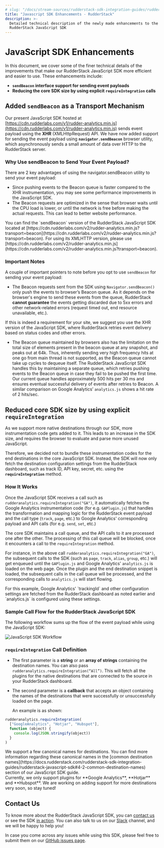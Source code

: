 ```yaml
---
# slug: "/docs/stream-sources/rudderstack-sdk-integration-guides/rudderstack-javascript-sdk/javascript-sdk-enhancements"
title: "Javascript SDK Enhancements - RudderStack"
description: >-
  Detailed technical description of the newly made enhancements to the
  RudderStack JavaScript SDK
---
```


# JavaScript SDK Enhancements

In this document, we cover some of the finer technical details of the improvements that make our RudderStack JavaScript SDK more efficient and easier to use. These enhancements include:

- **`sendBeacon` interface support for sending event payloads**
- **Reducing the core SDK size by using explicit `requireIntegration` calls**

## **Added `sendBeacon` as a Transport Mechanism**

Our present JavaScript SDK hosted at [https://cdn.rudderlabs.com/v1/rudder-analytics.min.js](https://cdn.rudderlabs.com/v1/rudder-analytics.min.js) sends event payload using the **XHR** \(XMLHttpRequest\) API. We have now added support for sending the event payload using **`navigator.sendBeacon`** browser utility, which asynchronously sends a small amount of data over HTTP to the RudderStack server.

### Why Use sendBeacon to Send Your Event Payload?

There are 2 key advantages of using the navigator.sendBeacon utility to send your event payload:

- Since pushing events to the Beacon queue is faster compared to the XHR instrumentation, you may see some performance improvements in the JavaScript SDK.
- The Beacon requests are optimized in the sense that browser waits until the CPU load is lower, or until the network is free before making the actual requests. This can lead to better website performance.

<div class="infoBlock">
You can find the `sendBeacon` version of the RudderStack JavaScript SDK located at [https://cdn.rudderlabs.com/v2/rudder-analytics.min.js?transport=beacon](https://cdn.rudderlabs.com/v2/rudder-analytics.min.js?transport=beacon). For using its XMLHTTP version, please use [https://cdn.rudderlabs.com/v2/rudder-analytics.min.js](https://cdn.rudderlabs.com/v2/rudder-analytics.min.js?transport=beacon).

</div>

### Important Notes

A couple of important pointers to note before you opt to use `sendBeacon` for sending your event payload:

- The Beacon requests sent from the SDK using `Navigator.sendBeacon()` only push the events to browser’s Beacon queue. As it depends on the browser's engine to send these events from the queue, RudderStack **cannot guarantee** the events getting discarded due to 5xx errors and other network-related errors \(request timed out, end resource unavailable, etc.\).

<div class="warningBlock">
If this is indeed a requirement for your site, we suggest you use the XHR version of the JavaScript SDK, where RudderStack retries event delivery based on status codes and other errors.

</div>

- The Beacon queue maintained by browsers also has the limitation on the total size of elements present in the beacon queue at any snapshot, and peaks out at 64k. Thus, inherently sending very high frequency hits at one go from main thread is not supported, as the Beacon queue cannot take up cycles to dequeue itself. The RudderStack JavaScript SDK handles this by maintaining a separate queue, which retries pushing events to the Beacon queue in case they fail to be pushed the first time. Our current queue handles approximately 500 hits per 30 ms and ensures eventual successful delivery of events after retries to Beacon. A similar comparison on Google Analytics’ `analytics.js` shows a hit rate of 2 hits/sec.

## Reduced **core SDK size by using explicit `requireIntegration`**

As we support more native destinations through our SDK, more instrumentation code gets added to it. This leads to an increase in the SDK size, and requires the browser to evaluate and parse more unused JavaScript.

Therefore, we decided not to bundle these instrumentation codes for the end destinations in the core JavaScript SDK. Instead, the SDK will now only fetch the destination configuration settings from the RudderStack dashboard, such as track ID, API key, secret, etc. using the **`requireIntegration`** method.

### How It Works

Once the JavaScript SDK receives a call such as `rudderanalytics.requireIntegration("GA")`, it automatically fetches the Google Analytics instrumentation code \(for e.g. `GAPlugin.js`\) that handles the transformation and mapping logic for the RudderStack event payload and the call type \(`track`, `page`, etc.\) to Google Analytics' corresponding payload and API calls \(for e.g. `send`, `set`, etc.\)

The core SDK maintains a call queue, and the API calls to it are processed one after the other. The processing of this call queue will be blocked, once it encounters a call to the `requireIntegration` method.

For instance, in the above call `rudderanalytics.requireIntegration("GA")`, the subsequent calls to the SDK \(such as `page`, `track`, `alias`, `group`, etc.\) will get enqueued until the `GAPlugin.js` and Google Analytics' `analytics.js` is loaded on the web page. Once the plugin and the end destination snippet is loaded, the subsequent calls in the call queue will be processed, and the corresponding calls to `analytics.js` will start flowing.

<div class="successBlock">
  For this example, Google Analytics' `trackingId` and other configuration
  settings are fetched from the RudderStack dashboard as noted earlier and
  `analytics.js` is configured using these settings.
</div>

### Sample Call Flow for the RudderStack JavaScript SDK

The following workflow sums up the flow of the event payload while using the JavaScript SDK:

![JavaScript SDK Workflow](../../../.gitbook/assets/js-sdk-workflow.png)

### `requireIntegration` Call Definition

- The first parameter is a **string** or an **array of strings** containing the destination names. You can also pass `rudderanalytics.requireIntegration(“All”)`. This will fetch all the plugins for the native destinations that are connected to the source in your RudderStack dashboard.
- The second parameter is a **callback** that accepts an object containing the names of the destinations that were successfully or unsuccessfully loaded on the page.

  An example is as shown:

```javascript
rudderanalytics.requireIntegration(
  ["GoogleAnalytics", "Hotjar", "Hubspot"],
  function (object) {
    console.log(JSON.stringify(object))
  }
)
```

<div class="infoBlock">
We support a few canonical names for destinations. You can find more information regarding these canonical names in the [common destination names](https://docs.rudderstack.com/rudderstack-sdk-integration-guides/rudderstack-javascript-sdk#4-2-common-destination-names) section of our JavaScript SDK guide.

</div>

<div class="warningBlock">
Currently, we only support plugins for **Google Analytics**, **Hotjar** and **Hubspot**. We are working on adding support for more destinations very soon, so stay tuned!

</div>

## **Contact Us**

To know more about the RudderStack JavaScript SDK, you can [contact us](mailto:%20docs@rudderstack.com) or see the SDK [in action](https://rudderstack.com/request-a-demo). You can also talk to us on our [Slack](https://resources.rudderstack.com/join-rudderstack-slack) channel, and we will be happy to help you!

In case you come across any issues while using this SDK, please feel free to submit them on our [GitHub issues page](https://github.com/rudderlabs/rudder-sdk-js/issues).
